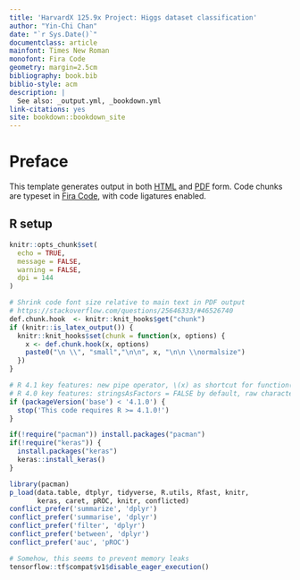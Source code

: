 ```yaml
--- 
title: 'HarvardX 125.9x Project: Higgs dataset classification'
author: "Yin-Chi Chan"
date: "`r Sys.Date()`"
documentclass: article
mainfont: Times New Roman
monofont: Fira Code
geometry: margin=2.5cm
bibliography: book.bib
biblio-style: acm
description: |
  See also: _output.yml, _bookdown.yml
link-citations: yes
site: bookdown::bookdown_site
---
```


# Preface {-}

This template generates output in both [HTML](index.html) and [PDF](higgs.pdf) form.
Code chunks are typeset in 
[Fira Code](https://github.com/tonsky/FiraCode), with code ligatures enabled.

## R setup

```r

knitr::opts_chunk$set(
  echo = TRUE,
  message = FALSE,
  warning = FALSE,
  dpi = 144
)

# Shrink code font size relative to main text in PDF output
# https://stackoverflow.com/questions/25646333/#46526740
def.chunk.hook  <- knitr::knit_hooks$get("chunk")
if (knitr::is_latex_output()) {
  knitr::knit_hooks$set(chunk = function(x, options) {
    x <- def.chunk.hook(x, options)
    paste0("\n \\", "small","\n\n", x, "\n\n \\normalsize")
  })
}
```

```r

# R 4.1 key features: new pipe operator, \(x) as shortcut for function(x)
# R 4.0 key features: stringsAsFactors = FALSE by default, raw character strings r"()"
if (packageVersion('base') < '4.1.0') {
  stop('This code requires R >= 4.1.0!')
}

if(!require("pacman")) install.packages("pacman")
if(!require("keras")) {
  install.packages("keras")
  keras::install_keras()
}

library(pacman)
p_load(data.table, dtplyr, tidyverse, R.utils, Rfast, knitr,
       keras, caret, pROC, knitr, conflicted)
conflict_prefer('summarize', 'dplyr')
conflict_prefer('summarise', 'dplyr')
conflict_prefer('filter', 'dplyr')
conflict_prefer('between', 'dplyr')
conflict_prefer('auc', 'pROC')

# Somehow, this seems to prevent memory leaks
tensorflow::tf$compat$v1$disable_eager_execution()
```
